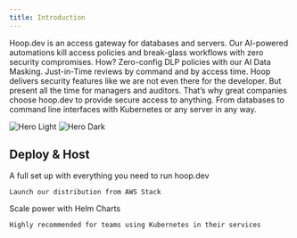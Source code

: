 ```yaml
---
title: Introduction
---
```


Hoop.dev is an access gateway for databases and servers. Our AI-powered automations kill access policies and break-glass workflows with zero security compromises. How? Zero-config DLP policies with our AI Data Masking. Just-in-Time reviews by command and by access time. Hoop delivers security features like we are not even there for the developer. But present all the time for managers and auditors. That’s why great companies choose hoop.dev to provide secure access to anything. From databases to command line interfaces with Kubernetes or any server in any way.

<img
  className="block dark:hidden"
  src="/images/Editor@2x.png"
  alt="Hero Light"
/>
<img
  className="hidden dark:block"
  src="/images/Editor@2x.png"
  alt="Hero Dark"
/>

## Deploy & Host

<CardGroup cols={2}>
  <Card
    title="Launch AWS Stack"
    icon="aws"
    href="/deploy/aws"
  >
    A full set up with everything you need to run hoop.dev

    Launch our distribution from AWS Stack
  </Card>
  <Card
    title="Kubernetes"
    icon="dharmachakra"
    href="https://mintlify.com/docs/development"
  >
    Scale power with Helm Charts

    Highly recommended for teams using Kubernetes in their services
  </Card>
</CardGroup>
